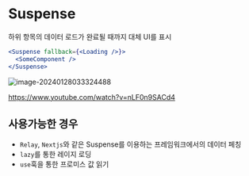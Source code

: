 

# Suspense

하위 항목의 데이터 로드가 완료될 때까지 대체 UI를 표시

```jsx
<Suspense fallback={<Loading />}>
  <SomeComponent />
</Suspense>
```

![image-20240128033324488](assets/image-20240128033324488.png)

 <https://www.youtube.com/watch?v=nLF0n9SACd4>


## 사용가능한 경우

- `Relay`, `Nextjs`와 같은 Suspense를 이용하는 프레임워크에서의 데이터 페칭
- `lazy`를 통한 레이지 로딩
- `use`훅을 통한 프로미스 값 읽기
